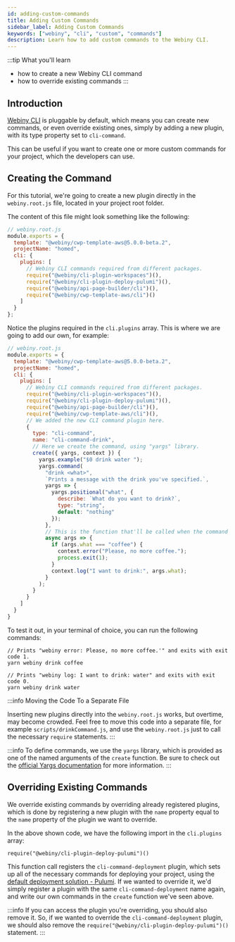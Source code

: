 ```yaml
---
id: adding-custom-commands
title: Adding Custom Commands
sidebar_label: Adding Custom Commands
keywords: ["webiny", "cli", "custom", "commands"]
description: Learn how to add custom commands to the Webiny CLI.
---
```


:::tip What you'll learn

- how to create a new Webiny CLI command
- how to override existing commands
:::

## Introduction

[Webiny CLI](/docs/key-topics/webiny-cli) is pluggable by default, which means you can create new commands, or even override existing ones, simply by adding a new plugin, with its type property set to `cli-command`.

This can be useful if you want to create one or more custom commands for your project, which the developers can use.

## Creating the Command

For this tutorial, we're going to create a new plugin directly in the `webiny.root.js` file, located in your project root folder.

The content of this file might look something like the following:

```js
// webiny.root.js
module.exports = {
  template: "@webiny/cwp-template-aws@5.0.0-beta.2",
  projectName: "homed",
  cli: {
    plugins: [
      // Webiny CLI commands required from different packages.
      require("@webiny/cli-plugin-workspaces")(),
      require("@webiny/cli-plugin-deploy-pulumi")(),
      require("@webiny/api-page-builder/cli")(),
      require("@webiny/cwp-template-aws/cli")()
    ]
  }
};
```

Notice the plugins required in the `cli.plugins` array. This is where we are going to add our own, for example:

```js
// webiny.root.js
module.exports = {
  template: "@webiny/cwp-template-aws@5.0.0-beta.2",
  projectName: "homed",
  cli: {
    plugins: [
      // Webiny CLI commands required from different packages.
      require("@webiny/cli-plugin-workspaces")(),
      require("@webiny/cli-plugin-deploy-pulumi")(),
      require("@webiny/api-page-builder/cli")(),
      require("@webiny/cwp-template-aws/cli")(),
      // We added the new CLI command plugin here.
      {
        type: "cli-command",
        name: "cli-command-drink",
        // Here we create the command, using "yargs" library.
        create({ yargs, context }) {
          yargs.example("$0 drink water ");
          yargs.command(
            "drink <what>",
            `Prints a message with the drink you've specified.`,
            yargs => {
              yargs.positional("what", {
                describe: `What do you want to drink?`,
                type: "string",
                default: "nothing"
              });
            },
            // This is the function that'll be called when the command is executed.
            async args => {
              if (args.what === "coffee") {
                context.error("Please, no more coffee.");
                process.exit(1);
              }
              context.log("I want to drink:", args.what);
            }
          );
        }
      }
    ]
  }
}
```

To test it out, in your terminal of choice, you can run the following commands:

```
// Prints "webiny error: Please, no more coffee.'" and exits with exit code 1.
yarn webiny drink coffee

// Prints "webiny log: I want to drink: water" and exits with exit code 0.
yarn webiny drink water
```

:::info Moving the Code To a Separate File

Inserting new plugins directly into the `webiny.root.js` works, but overtime, may become crowded. Feel free to move this code into a separate file, for example `scripts/drinkCommand.js`, and use the `webiny.root.js` just to call the necessary `require` statements.
:::

:::info
To define commands, we use the `yargs` library, which is provided as one of the named arguments of the `create` function. Be sure to check out the [official Yargs documentation](http://yargs.js.org/) for more information.
:::

## Overriding Existing Commands

We override existing commands by overriding already registered plugins, which is done by registering a new plugin with the `name` property equal to the `name` property of the plugin we want to override.

In the above shown code, we have the following import in the `cli.plugins` array:
```
require("@webiny/cli-plugin-deploy-pulumi")()
```

This function call registers the `cli-command-deployment` plugin, which sets up all of the necessary commands for deploying your project, using the [default deployment solution - Pulumi](/docs/key-topics/deployment/iac-with-pulumi). If we wanted to override it, we'd simply register a plugin with the same `cli-command-deployment` name again, and write our own commands in the `create` function we've seen above.

:::info
If you can access the plugin you're overriding, you should also remove it. So, if we wanted to override the `cli-command-deployment` plugin, we should also remove the `require("@webiny/cli-plugin-deploy-pulumi")()` statement.
:::
